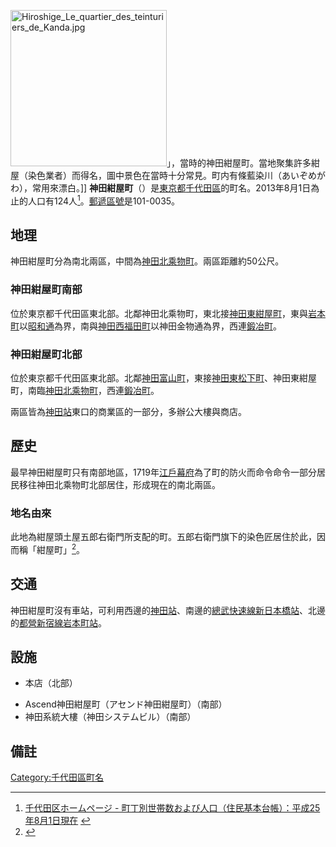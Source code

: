 {{Pathnav|日本|東京都|千代田區|frame=1}}
{{Infobox Settlement
|official_name = 神田紺屋町
|native_name =
|settlement_type = [[町|町]]
|image_skyline =
|imagesize =
|image_caption =
|image_flag =
|image_seal =
| image_map =
| map_caption =
| pushpin_map =
|subdivision_type = [[國家|國家]]
|subdivision_name = [[File:Flag_of_Japan.svg|border]] [[日本|日本]]
|subdivision_type1 = [[都道府縣|都道府縣]]
|subdivision_name1 = [[File:Flag_of_Tokyo_Prefecture.svg|25px]] [[東京都|東京都]]
|subdivision_type2 = [[東京都區部|特別區]]
|subdivision_name2 = [[File:Flag_of_Chiyoda,_Tokyo.svg|25px]] [[千代田區|千代田區]]
|established_title =
|established_date =
|government_type =
|leader_title =
|leader_name =
|area_magnitude =
|area_total_sq_mi =
|area_total_km2 =
|area_land_sq_mi =
|area_land_km2 =
|area_urban_sq_mi =
|area_urban_km2 =
|area_metro_km2 =
|area_metro_sq_mi =
|population_as_of= 2013年（平成25年）8月1日
|population_footnotes =
|population_total = 124
|population_urban =
|population_metro =
|population_density_sq_mi =
|population_density_km2 =
| timezone = [[日本標準時間|JST]]
| utc_offset = +9
|timezone_DST =
|utc_offset_DST =
|latd=|latm=|lats=|latNS=
|longd=|longm=|longs=|longEW=
|elevation_footnotes=
|elevation_m =
|elevation_ft =
|postal_code_type = [[郵遞區號|郵遞區號]]
|postal_code = 101-0035
|area_code =
|website =
|footnotes =
}}
[[File:Hiroshige_Le_quartier_des_teinturiers_de_Kanda.jpg|250px]]」，當時的神田紺屋町。當地聚集許多紺屋（染色業者）而得名，圖中景色在當時十分常見。町内有條藍染川（あいぞめがわ），常用來漂白。]]
'''神田紺屋町'''（{{jpn|j=神田紺屋町|hg=かんだこんやちょう|rm=Kanda-konyachō|f=y}}）是[[東京都|東京都]][[千代田區|千代田區]]的町名。2013年8月1日為止的人口有124人<ref>[http://www.city.chiyoda.lg.jp/koho/kuse/gaiyo/toke/cho-setai/cho-setaih2508.html 千代田区ホームページ - 町丁別世帯数および人口（住民基本台帳）：平成25年8月1日現在] {{webarchive|url=https://web.archive.org/web/20131027221615/http://www.city.chiyoda.lg.jp/koho/kuse/gaiyo/toke/cho-setai/cho-setaih2508.html |date=2013-10-27 }}</ref>。[[郵遞區號|郵遞區號]]是101-0035。

== 地理 ==
神田紺屋町分為南北兩區，中間為[[神田北乘物町|神田北乘物町]]。兩區距離約50公尺。

=== 神田紺屋町南部 ===
位於東京都千代田區東北部。北鄰神田北乘物町，東北接[[神田東紺屋町|神田東紺屋町]]，東與[[岩本町|岩本町]]以[[昭和通_(東京都)|昭和通]]為界，南與[[神田西福田町|神田西福田町]]以神田金物通為界，西連[[鍛冶町_(千代田區)|鍛冶町]]。

=== 神田紺屋町北部 ===
位於東京都千代田區東北部。北鄰[[神田富山町|神田富山町]]，東接[[神田東松下町|神田東松下町]]、神田東紺屋町，南臨[[神田北乘物町|神田北乘物町]]，西連[[鍛冶町_(千代田區)|鍛冶町]]。

兩區皆為[[神田站_(東京都)|神田站]]東口的商業區的一部分，多辦公大樓與商店。

== 歷史 ==
最早神田紺屋町只有南部地區，1719年[[江戶幕府|江戶幕府]]為了町的防火而命令命令一部分居民移往神田北乘物町北部居住，形成現在的南北兩區。
=== 地名由來 ===
此地為紺屋頭土屋五郎右衛門所支配的町。五郎右衛門旗下的染色匠居住於此，因而稱「紺屋町」<ref>{{Cite web |url=http://www.city.chiyoda.lg.jp/koho/bunka/bunka/chome/yurai/kandakonya-s.html |title=千代田区ホームページ - 千代田区 町名由来板ガイド：神田紺屋町（南部）（かんだこんやちょう なんぶ） |access-date=2013-08-15 |archive-date=2020-10-19 |archive-url=https://web.archive.org/web/20201019172604/https://www.city.chiyoda.lg.jp/koho/bunka/bunka/chome/yurai/kandakonya-s.html |dead-url=no }}</ref>。

== 交通 ==
神田紺屋町沒有車站，可利用西邊的[[神田站_(東京都)|神田站]]、南邊的[[總武快速線|總武快速線]][[新日本橋站|新日本橋站]]、北邊的[[都營地下鐵新宿線|都營新宿線]][[岩本町站|岩本町站]]。

== 設施 ==
* {{link-ja|興產信用金庫|興産信用金庫}}本店（北部）
* Ascend神田紺屋町（アセンド神田紺屋町）（南部）
* 神田系統大樓（神田システムビル）（南部）

== 備註 ==
{{reflist}}

{{千代田區的町名}}

{{DEFAULTSORT:Kanda-Konyacho}}
[[Category:千代田區町名|Category:千代田區町名]]
